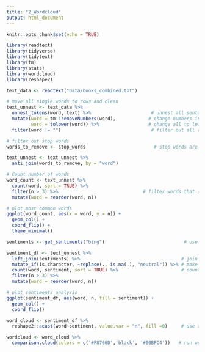 ```yaml
---
title: "2_Wordcloud"
output: html_document
---
```


```r
knitr::opts_chunk$set(echo = TRUE)

library(readtext)
library(tidyverse)
library(tidytext)
library(tm)
library(stats)
library(wordcloud)
library(reshape2)

```


```r
text_data <- readtext("Data/books_combined.txt")
```

```r

# move all single words to rows and clean
text_unnest <- text_data %>%
  unnest_tokens(word, text) %>%                      # unnest all sentances into rows for each word
  mutate(word = tm::removeNumbers(word),            # change numbers into blank
         word = tolower(word)) %>%                  # change all to lower case
  filter(word != "")                                 # filter out all rows that are blank

# filter out stop words
words_to_remove <- stop_words                         # stop words are words without any real meaning (eg: an) 

text_unnest <- text_unnest %>%
  anti_join(words_to_remove, by = "word")

# Count number of words
word_count <- text_unnest %>%
  count(word, sort = TRUE) %>%
  filter(n > 3) %>%                               # filter words that only present more than 3 times
  mutate(word = reorder(word, n))

# plot most common words
ggplot(word_count, aes(x = word, y = n)) +
  geom_col() +
  coord_flip() +
  theme_minimal()


```

```r

sentiments <- get_sentiments("bing")                             # use "bing" lexicon

sentiment_df <- text_unnest %>%
  left_join(sentiments) %>%                                     # join sentiments dataframe with text_unnest
  mutate_if(is.character, ~replace(., is.na(.), "neutral")) %>% # make "na" sentiments neutral 
  count(word, sentiment, sort = TRUE) %>%                       # count number of times word is present and sort desc
  filter(n > 3) %>%
  mutate(word = reorder(word, n))

# plot sentiments analysis
ggplot(sentiment_df, aes(word, n, fill = sentiment)) +
  geom_col() +
  coord_flip()

```


```r

word_cloud <- sentiment_df %>%
  reshape2::acast(word~sentiment, value.var = "n", fill =0)     # use acast to shape into wide format in correct format for wordcloud

wordcloud <- word_cloud %>%                                    
  comparison.cloud(colors = c('#F8766D','black', '#00BFC4'))   # run wordlcoud, sewt colors  
  
```

